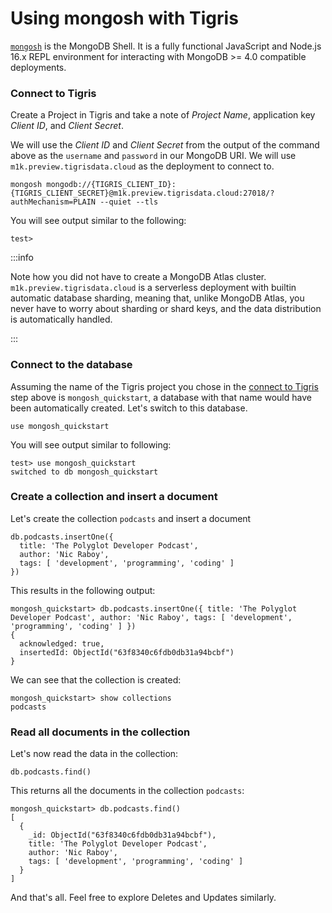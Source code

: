 # Using mongosh with Tigris

[`mongosh`](https://github.com/mongodb-js/mongosh) is the MongoDB Shell. It is
a fully functional JavaScript and Node.js 16.x REPL environment for interacting
with MongoDB >= 4.0 compatible deployments.

### Connect to Tigris

Create a Project in Tigris and take a note of _Project Name_, application key
_Client ID_, and _Client Secret_.

We will use the _Client ID_ and _Client Secret_ from the output of the command
above as the `username` and `password` in our MongoDB URI. We will use
`m1k.preview.tigrisdata.cloud` as the deployment to connect to.

```shell
mongosh mongodb://{TIGRIS_CLIENT_ID}:{TIGRIS_CLIENT_SECRET}@m1k.preview.tigrisdata.cloud:27018/?authMechanism=PLAIN --quiet --tls
```

You will see output similar to the following:

```text
test>
```

:::info

Note how you did not have to create a MongoDB Atlas cluster.
`m1k.preview.tigrisdata.cloud` is a serverless deployment with builtin
automatic database sharding, meaning that, unlike MongoDB Atlas, you never have to
worry about sharding or shard keys, and the data distribution is
automatically handled.

:::

### Connect to the database

Assuming the name of the Tigris project you chose in the
[connect to Tigris](#connect-to-tigris) step above is `mongosh_quickstart`, a
database with that name would have been automatically created. Let's switch to
this database.

```shell
use mongosh_quickstart
```

You will see output similar to following:

```text
test> use mongosh_quickstart
switched to db mongosh_quickstart
```

### Create a collection and insert a document

Let's create the collection `podcasts` and insert a document

```shell
db.podcasts.insertOne({
  title: 'The Polyglot Developer Podcast',
  author: 'Nic Raboy',
  tags: [ 'development', 'programming', 'coding' ]
})
```

This results in the following output:

```text
mongosh_quickstart> db.podcasts.insertOne({ title: 'The Polyglot Developer Podcast', author: 'Nic Raboy', tags: [ 'development', 'programming', 'coding' ] })
{
  acknowledged: true,
  insertedId: ObjectId("63f8340c6fdb0db31a94bcbf")
}
```

We can see that the collection is created:

```shell
mongosh_quickstart> show collections
podcasts
```

### Read all documents in the collection

Let's now read the data in the collection:

```shell
db.podcasts.find()
```

This returns all the documents in the collection `podcasts`:

```text
mongosh_quickstart> db.podcasts.find()
[
  {
    _id: ObjectId("63f8340c6fdb0db31a94bcbf"),
    title: 'The Polyglot Developer Podcast',
    author: 'Nic Raboy',
    tags: [ 'development', 'programming', 'coding' ]
  }
]
```

And that's all. Feel free to explore Deletes and Updates similarly.
